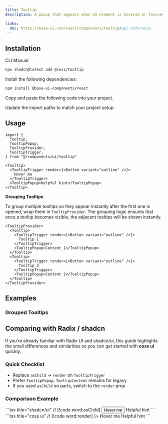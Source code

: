 ```yaml
---
title: Tooltip
description: A popup that appears when an element is hovered or focused, showing a hint for sighted users.

links:
  doc: https://base-ui.com/react/components/tooltip#api-reference
---
```


<ComponentPreview name="tooltip-demo" />

## Installation

<CodeTabs>

<TabsList>
  <TabsTab value="cli">CLI</TabsTab>
  <TabsTab value="manual">Manual</TabsTab>
</TabsList>
<TabsPanel value="cli">

```bash
npx shadcn@latest add @coss/tooltip
```

</TabsPanel>

<TabsPanel value="manual">

<Steps>

<Step>Install the following dependencies:</Step>

```bash
npm install @base-ui-components/react
```

<Step>Copy and paste the following code into your project.</Step>

<ComponentSource name="tooltip" title="components/ui/tooltip.tsx" />

<Step>Update the import paths to match your project setup.</Step>

</Steps>

</TabsPanel>

</CodeTabs>

## Usage

```tsx
import {
  Tooltip,
  TooltipPopup,
  TooltipProvider,
  TooltipTrigger,
} from "@/components/ui/tooltip"
```

```tsx
<Tooltip>
  <TooltipTrigger render={<Button variant="outline" />}>
    Hover me
  </TooltipTrigger>
  <TooltipPopup>Helpful hint</TooltipPopup>
</Tooltip>
```

**Grouping Tooltips**

To group multiple tooltips so they appear instantly after the first one is opened, wrap them in `TooltipProvider`. The grouping logic ensures that once a tooltip becomes visible, the adjacent tooltips will be shown instantly.

```tsx
<TooltipProvider>
  <Tooltip>
    <TooltipTrigger render={<Button variant="outline" />}>
      Tooltip 1
    </TooltipTrigger>
    <TooltipPopup>Content 1</TooltipPopup>
  </Tooltip>
  <Tooltip>
    <TooltipTrigger render={<Button variant="outline" />}>
      Tooltip 2
    </TooltipTrigger>
    <TooltipPopup>Content 2</TooltipPopup>
  </Tooltip>
</TooltipProvider>
```

## Examples

### Grouped Tooltips

<ComponentPreview name="tooltip-grouped" />

## Comparing with Radix / shadcn

If you’re already familiar with Radix UI and shadcn/ui, this guide highlights the small differences and similarities so you can get started with **coss ui** quickly.

### Quick Checklist

- Replace `asChild` → `render` on `TooltipTrigger`
- Prefer `TooltipPopup`; `TooltipContent` remains for legacy
- If you used `asChild` on parts, switch to the `render` prop

### Comparison Example

<span data-lib="radix-ui">
  ```tsx title="shadcn/ui" // [!code word:asChild]
  <Tooltip>
    <TooltipTrigger asChild>
      <Button variant="outline">Hover me</Button>
    </TooltipTrigger>
    <TooltipContent>Helpful hint</TooltipContent>
  </Tooltip>
  ```
</span>

<span data-lib="base-ui">
  ```tsx title="coss ui" // [!code word:render]
  <Tooltip>
    <TooltipTrigger render={<Button variant="outline" />}>
      Hover me
    </TooltipTrigger>
    <TooltipPopup>Helpful hint</TooltipPopup>
  </Tooltip>
  ```
</span>
